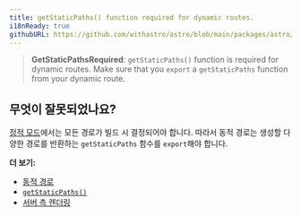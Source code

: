 ```yaml
---
title: getStaticPaths() function required for dynamic routes.
i18nReady: true
githubURL: https://github.com/withastro/astro/blob/main/packages/astro/src/core/errors/errors-data.ts
---
```


> **GetStaticPathsRequired**: `getStaticPaths()` function is required for dynamic routes. Make sure that you `export` a `getStaticPaths` function from your dynamic route.

## 무엇이 잘못되었나요?

[정적 모드](/ko/guides/routing/#정적-ssg-모드)에서는 모든 경로가 빌드 시 결정되어야 합니다. 따라서 동적 경로는 생성할 다양한 경로를 반환하는 `getStaticPaths` 함수를 `export`해야 합니다.

**더 보기:**

-  [동적 경로](/ko/guides/routing/#동적-라우트)
-  [`getStaticPaths()`](/ko/reference/routing-reference/#getstaticpaths)
-  [서버 측 렌더링](/ko/guides/on-demand-rendering/)
